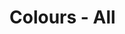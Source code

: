 
<Meta title="Tokens/Colours/All" />

# Colours - All

<ColorPalette>
  <ColorItem
    title="Teal"
    subtitle="Primary brand"
    colors={{
      "teal-50": "",
      "teal-100": "",
      "teal-200": "#259f94",
      "teal-300": "#0d9488",
      "teal-400": "#0c857a",
      "teal-500": "#0a766d",
      "teal-600": "#09685f",
      "teal-700": "#07564f",
      "teal-800": "",
      "teal-900": "",
    }}
  />
  <ColorItem
    title="Navy"
    subtitle="Main background and UI"
    colors={{
      "navy-50": "#3D4053",
      "navy-100": "#383B4C",
      "navy-200": "#333545",
      "navy-300": "#2D303E",
      "navy-400": "#282A37",
      "navy-500": "#232530",
      "navy-600": "#20222C",
      "navy-700": "#1D1F28",
      "navy-800": "#191B23",
      "navy-900": "#121419",
    }}
  />
  <ColorItem
    title="Grey"
    subtitle="UI elements (lighter variants of navy)"
    colors={{
      "grey-50": "#9CA7B8",
      "grey-100": "#919CAD",
      "grey-200": "#8690A1",
      "grey-300": "#7A8596",
      "grey-400": "#6F7A8A",
      "grey-500": "#646E7F",
      "grey-600": "#596373",
      "grey-700": "#4D5868",
      "grey-800": "#424C5C",
      "grey-900": "#374151",
    }}
  />
  <ColorItem
    title="Monochrome"
    subtitle="Black and white"
    colors={{
      "mono-50": "#fff",
      "mono-100": "#eee",
      "mono-200": "#ccc",
      "mono-300": "#aaa",
      "mono-400": "#666",
      "mono-500": "#444",
      "mono-600": "#333",
      "mono-700": "#222",
      "mono-800": "#1a1a1a",
      "mono-900": "#111",
    }}
  />
  <ColorItem
    title="Monochrome"
    subtitle="Black and white"
    colors={{
      "base-00": "#ffffff",
      "base-05": "#fcfcfc",
      "base-10": "#fafafa",
      "base-20": "#f6f6f6",
      "base-25": "#e3e3e3",
      "base-30": "#e0e0e0",
      "base-35": "#d4d4d4",
      "base-40": "#bdbdbd",
      "base-50": "#ababab",
      "base-60": "#707070",
      "base-70": "#5c5c5c",
      "base-100": "#222222",
    }}
  />
  <ColorItem
    title="Red"
    subtitle="Often used for errors & destructive actions"
    colors={{
      "red-50": "",
      "red-100": "",
      "red-200": "#e55c5c",
      "red-300": "#e24747",
      "red-400": "#df3333",
      "red-500": "#c92e2e",
      "red-600": "#b22929",
      "red-700": "#a22525",
      "red-800": "",
      "red-900": "",
    }}
  />
  <ColorItem
    title="Green"
    subtitle="Often used for success messages"
    colors={{
      "green-50": "",
      "green-100": "",
      "green-200": "#649d71",
      "green-300": "#50915f",
      "green-400": "#3d854d",
      "green-500": "#377845",
      "green-600": "#316a3e",
      "green-700": "#2b5d36",
      "green-800": "",
      "green-900": "",
    }}
  />
  <ColorItem
    title="Blue"
    subtitle="Often used for infomative content"
    colors={{
      "blue-50": "",
      "blue-100": "",
      "blue-200": "#4998c0",
      "blue-300": "#328bb8",
      "blue-400": "#1b7eb0",
      "blue-500": "#18719e",
      "blue-600": "#16658d",
      "blue-700": "#13597c",
      "blue-800": "",
      "blue-900": "",
    }}
  />
  <ColorItem
    title="Purple"
    subtitle="Mainly used when offering colour options"
    colors={{
      "purple-50": "",
      "purple-100": "",
      "purple-200": "#9d7ee5",
      "purple-300": "#916ee1",
      "purple-400": "#855ede",
      "purple-500": "#7855c8",
      "purple-600": "#6a4bb2",
      "purple-700": "#6245a4",
      "purple-800": "",
      "purple-900": "",
    }}
  />
  <ColorItem
    title="Pink"
    subtitle="Mainly used when offering colour options"
    colors={{
      "pink-50": "",
      "pink-100": "",
      "pink-200": "#d85797",
      "pink-300": "#d3428a",
      "pink-400": "#ce2d7d",
      "pink-500": "#b92971",
      "pink-600": "#a52464",
      "pink-700": "#95205a",
      "pink-800": "",
      "pink-900": "",
    }}
  />
  <ColorItem
    title="Orange"
    subtitle="Often used for warnings"
    colors={{
      "orange-50": "",
      "orange-100": "",
      "orange-200": "#e79155",
      "orange-300": "#e48440",
      "orange-400": "#e1762b",
      "orange-500": "#cb6a27",
      "orange-600": "#b45e22",
      "orange-700": "#a4551f",
      "orange-800": "",
      "orange-900": "",
    }}
  />
  <ColorItem
    title="Yellow"
    subtitle="Mainly used when offering colour options"
    colors={{
      "yellow-50": "",
      "yellow-100": "",
      "yellow-200": "#fccc50",
      "yellow-300": "#fbc53a",
      "yellow-400": "#fbbf24",
      "yellow-500": "#e2ac20",
      "yellow-600": "#c9991d",
      "yellow-700": "#b88c1b",
      "yellow-800": "",
      "yellow-900": "",
    }}
  />
</ColorPalette>
